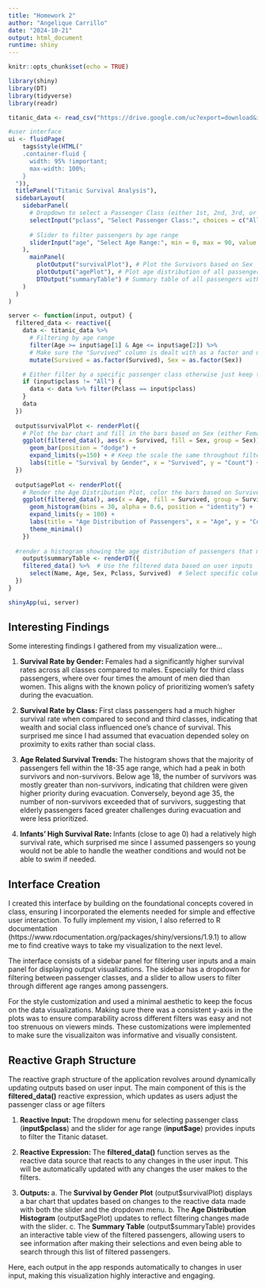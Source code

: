 ```yaml
---
title: "Homework 2"
author: "Angelique Carrillo"
date: "2024-10-21"
output: html_document
runtime: shiny
---
```


```r
knitr::opts_chunk$set(echo = TRUE)
```

```r
library(shiny)
library(DT)
library(tidyverse)
library(readr)
```

```r
titanic_data <- read_csv("https://drive.google.com/uc?export=download&id=1jDDvXs2XBnAzF-zqyeeEl2yE3DNY3Wxo")
```

```r
#user interface
ui <- fluidPage(
    tags$style(HTML("
    .container-fluid {
      width: 95% !important;
      max-width: 100%;
    }
  ")),
  titlePanel("Titanic Survival Analysis"), 
  sidebarLayout(
    sidebarPanel(
      # Dropdown to select a Passenger Class (either 1st, 2nd, 3rd, or All Classes)
      selectInput("pclass", "Select Passenger Class:", choices = c("All", unique(titanic_data$Pclass)), selected = "All"),
      
      # Slider to filter passengers by age range
      sliderInput("age", "Select Age Range:", min = 0, max = 90, value = c(0,90)),
    ),
      mainPanel(
        plotOutput("survivalPlot"), # Plot the Survivors based on Sex
        plotOutput("agePlot"), # Plot age distribution of all passengers within the filters (survivors and non-survivors)
        DTOutput("summaryTable") # Summary table of all passengers within the specified filters
    )
  )
)

server <- function(input, output) {
  filtered_data <- reactive({
    data <- titanic_data %>% 
      # Filtering by age range
      filter(Age >= input$age[1] & Age <= input$age[2]) %>%
      # Make sure the "Survived" column is dealt with as a factor and not numeric 
      mutate(Survived = as.factor(Survived), Sex = as.factor(Sex))

    # Either filter by a specific passenger class otherwise just keep them all
    if (input$pclass != "All") {
      data <- data %>% filter(Pclass == input$pclass)
    }
    data
  })
  
  output$survivalPlot <- renderPlot({
    # Plot the bar chart and fill in the bars based on Sex (either Female or Male)
    ggplot(filtered_data(), aes(x = Survived, fill = Sex, group = Sex)) + 
      geom_bar(position = "dodge") +
      expand_limits(y=150) + # Keep the scale the same throughout filtering to avoid confusion/memorization for viewers
      labs(title = "Survival by Gender", x = "Survived", y = "Count") + theme_minimal()
  })
  
  output$agePlot <- renderPlot({
    # Render the Age Distribution Plot, color the bars based on Survived
    ggplot(filtered_data(), aes(x = Age, fill = Survived, group = Survived)) +
      geom_histogram(bins = 30, alpha = 0.6, position = "identity") + 
      expand_limits(y = 100) + 
      labs(title = "Age Distribution of Passengers", x = "Age", y = "Count") +  
      theme_minimal()
    }) 
    
  #render a histogram showing the age distribution of passengers that match the filters set by the user
    output$summaryTable <- renderDT({
    filtered_data() %>%  # Use the filtered data based on user inputs
      select(Name, Age, Sex, Pclass, Survived)  # Select specific columns to display in the table
  })
}

shinyApp(ui, server)

```


## Interesting Findings
Some interesting findings I gathered from my visualization were...
  
  1. **Survival Rate by Gender: **Females had a significantly higher survival rates across all classes compared to males. Especially for third class passengers, where over four times the amount of men died than women. This aligns with the known policy of prioritizing women's safety during the evacuation.
  
  2. **Survival Rate by Class: **First class passengers had a much higher survival rate when compared to second and third classes, indicating that wealth and social class influenced one's chance of survival. This surprised me since I had assumed that evacuation depended soley on proximity to exits rather than social class.
  
  3. **Age Related Survival Trends: **The histogram shows that the majority of passengers fell within the 18-35 age range, which had a peak in both survivors and non-survivors. Below age 18, the number of survivors was mostly greater than non-survivors, indicating that children were given higher priority during evacuation. Conversely, beyond age 35, the number of non-survivors exceeded that of survivors, suggesting that elderly passengers faced greater challenges during evacuation and were less prioritized.
  
  4. **Infants' High Survival Rate: **Infants (close to age 0) had a relatively high survival rate, which surprised me since I assumed passengers so young would not be able to handle the weather conditions and would not be able to swim if needed.

## Interface Creation
I created this interface by building on the foundational concepts covered in class, ensuring I incorporated the elements needed for simple and effective user interaction. To fully implement my vision, I also referred to R documentation (https://www.rdocumentation.org/packages/shiny/versions/1.9.1) to allow me to find creative ways to take my visualization to the next level.

The interface consists of a sidebar panel for filtering user inputs and a main panel for displaying output visualizations. The sidebar has a dropdown for filtering between passenger classes, and a slider to allow users to filter through different age ranges among passengers.

For the style customization and used a minimal aesthetic to keep the focus on the data visualizations. Making sure there was a consistent y-axis in the plots was to ensure comparability across different filters was easy and not too strenuous on viewers minds. These customizations were implemented to make sure the visualizaiton was informative and visually consistent.

## Reactive Graph Structure
The reactive graph structure of the application revolves around dynamically updating outputs based on user input. The main component of this is the **filtered_data()** reactive expression, which updates as users adjust the passenger class or age filters

  1. **Reactive Input: **The dropdown menu for selecting passenger class (**input\$pclass**) and the slider for age range (**input\$age**) provides inputs to filter the Titanic dataset.
  
  2. **Reactive Expression: **The **filtered_data()** function serves as the reactive data source that reacts to any changes in the user input. This will be automatically updated with any changes the user makes to the filters.
  
  3. **Outputs: **
    a. The **Survival by Gender Plot** (output\$survivalPlot) displays a bar chart that updates based on changes to the reactive data made with both the slider and the dropdown menu.
    b. The **Age Distribution Histogram** (output\$agePlot) updates to reflect filtering changes made with the slider.
    c. The **Summary Table** (output$summaryTable) provides an interactive table view of the filtered passengers, allowing users to see information after making their selections and even being able to search through this list of filtered passengers.
    
Here, each output in the app responds automatically to changes in user input, making this visualization highly interactive and engaging.
